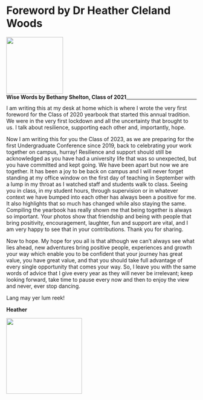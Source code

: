 # Foreword by Dr Heather Cleland Woods {-}

<div align = "left">
<img width = 150px; src="images/Bethany_Shelton 1.PNG"> 
<br>
<span style = "float: left;">**Wise Words by Bethany Shelton, Class of 2021**</span>
</div>

---
I am writing this at my desk at home which is where I wrote the very first foreword for the Class of 2020 yearbook that started this annual tradition. We were in the very first lockdown and all the uncertainty that brought to us. I talk about resilience, supporting each other and, importantly, hope.  

Now I am writing this for you the Class of 2023, as we are preparing for the first Undergraduate Conference since 2019, back to celebrating your work together on campus, hurray! Resilience and support should still be acknowledged as you have had a university life that was so unexpected, but you have committed and kept going. We have been apart but now we are together. It has been a joy to be back on campus and I will never forget standing at my office window on the first day of teaching in September with a lump in my throat as I watched staff and students walk to class. Seeing you in class, in my student hours, through supervision or in whatever context we have bumped into each other has always been a positive for me. It also highlights that so much has changed while also staying the same. Compiling the yearbook has really shown me that being together is always so important. Your photos show that friendship and being with people that bring positivity, encouragement, laughter, fun and support are vital, and I am very happy to see that in your contributions. Thank you for sharing. 

Now to hope. My hope for you all is that although we can’t always see what lies ahead, new adventures bring positive people, experiences and growth your way which enable you to be confident that your journey has great value, you have great value, and that you should take full advantage of every single opportunity that comes your way. So, I leave you with the same words of advice that I give every year as they will never be irrelevant; keep looking forward, take time to pause every now and then to enjoy the view and never, ever stop dancing. 

Lang may yer lum reek!

**Heather**

<img src="images/HCW_March2023.jpg" style="width: 200px; float: centre;">